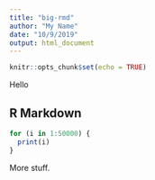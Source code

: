 ```yaml
---
title: "big-rmd"
author: "My Name"
date: "10/9/2019"
output: html_document
---
```


```r
knitr::opts_chunk$set(echo = TRUE)
```
Hello

## R Markdown
```r
for (i in 1:50000) {
  print(i)
}
```

More stuff.